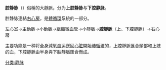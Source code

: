 {{Infobox vein
| Name        = Venae cavae 
| Latin       =
| Image       = Relations of the aorta, trachea, esophagus and other heart structures zh.svg
| Caption     = [[心臟|心臟]]和附近的結構，左邊藍色垂直的血管即為上下腔靜脈
| Width       = 300
| DrainsFrom  =
| DrainsTo    =
| Artery      =
<!--
| GraySubject = 138
| GrayPage    = 529
| MeshName    = Venae+Cavae
| MeshNumber  = A07.231.908.949
-->
}}
'''腔静脉'''（{{lang-la|Venae cavae}}）俗稱的大靜脈，分为'''上腔静脉'''与'''下腔静脉'''。

腔静脉連結[[心臟|右心房]]。是[[體循環|體循環]]系統的一部分。

左心室→主動脈→小動脈→組織微血管→小靜脈→'''腔靜脈'''（上、下腔靜脈）→右心房

主要功能是一种将全身減氧血运送回[[心脏|心脏]]開始[[肺循環|肺循環]]的，上腔靜脈匯合頭部和上肢的血，下腔靜脈由半身與下肢靜脈匯合而成。

{{循环系统}}

[[分类:静脉|分类:静脉]]